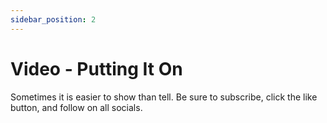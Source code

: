 ```yaml
---
sidebar_position: 2
---
```




# Video - Putting It On

Sometimes it is easier to show than tell. Be sure to subscribe, click the like button, and follow on all socials.  


<ReactPlayer url="/video/PutOnStomaStrapTimeLapse.mp4" controls playing width="640" height="360" loop="true" />

